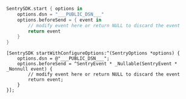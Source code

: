 ```swift
SentrySDK.start { options in
    options.dsn = "___PUBLIC_DSN___"
    options.beforeSend = { event in
        // modify event here or return NULL to discard the event
        return event
    }
}
```

```objc
[SentrySDK startWithConfigureOptions:^(SentryOptions *options) {
    options.dsn = @"___PUBLIC_DSN___";
    options.beforeSend = ^SentryEvent * _Nullable(SentryEvent * _Nonnull event) {
        // modify event here or return NULL to discard the event
        return event;
    }
}];
```
